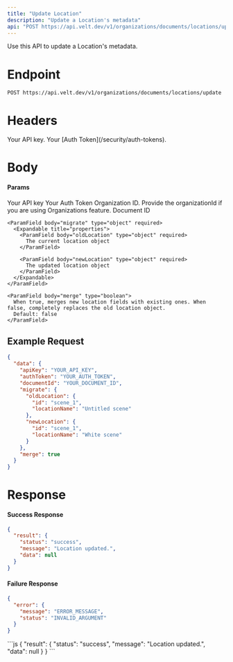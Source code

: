 ```yaml
---
title: "Update Location"
description: "Update a Location's metadata"
api: "POST https://api.velt.dev/v1/organizations/documents/locations/update"
---
```


Use this API to update a Location's metadata.

# Endpoint

`POST https://api.velt.dev/v1/organizations/documents/locations/update`

# Headers

<ParamField header="x-velt-api-key" type="string" required>
  Your API key.
</ParamField>

<ParamField header="x-velt-auth-token" type="string" required>
  Your [Auth Token](/security/auth-tokens).
</ParamField>

# Body

#### Params

<ParamField body="data" type="object" required>
  <Expandable title="properties">
    <ParamField body="apiKey" type="string" required>
      Your API key
    </ParamField>
    <ParamField body="authToken" type="string" required>
      Your Auth Token
    </ParamField>
    <ParamField body="organizationId" type="string">
      Organization ID. Provide the organizationId if you are using Organizations feature.
    </ParamField>
    <ParamField body="documentId" type="string" required>
      Document ID
    </ParamField>

    <ParamField body="migrate" type="object" required>
      <Expandable title="properties">
        <ParamField body="oldLocation" type="object" required>
          The current location object
        </ParamField>

        <ParamField body="newLocation" type="object" required>
          The updated location object
        </ParamField>
      </Expandable>
    </ParamField>

    <ParamField body="merge" type="boolean">
      When true, merges new location fields with existing ones. When false, completely replaces the old location object.
      Default: false
    </ParamField>
  </Expandable>
</ParamField>

## **Example Request**

```JSON
{
  "data": {
    "apiKey": "YOUR_API_KEY",
    "authToken": "YOUR_AUTH_TOKEN",
    "documentId": "YOUR_DOCUMENT_ID",
    "migrate": {
      "oldLocation": {
        "id": "scene_1",
        "locationName": "Untitled scene"
      },
      "newLocation": {
        "id": "scene_1",
        "locationName": "White scene"
      }
    },
    "merge": true
  }
}
```

# Response

#### Success Response

```JSON
{
  "result": {
    "status": "success",
    "message": "Location updated.",
    "data": null
  }
}
```

#### Failure Response

```JSON
{
  "error": {
    "message": "ERROR_MESSAGE",
    "status": "INVALID_ARGUMENT"
  }
}
```

<ResponseExample>
```js
{
  "result": {
    "status": "success",
    "message": "Location updated.",
    "data": null
  }
}
```
</ResponseExample>